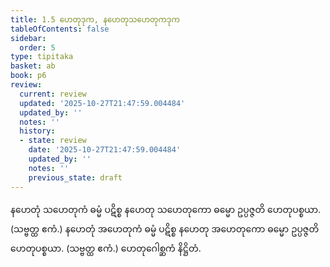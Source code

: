 ```yaml
---
title: 1.5 ဟေတုဒုက, နဟေတုသဟေတုကဒုက
tableOfContents: false
sidebar:
  order: 5
type: tipitaka
basket: ab
book: p6
review:
  current: review
  updated: '2025-10-27T21:47:59.004484'
  updated_by: ''
  notes: ''
  history:
  - state: review
    date: '2025-10-27T21:47:59.004484'
    updated_by: ''
    notes: ''
    previous_state: draft
---
```



<ReviewStatus review={frontmatter.review} showDetails={true} />

<HypothesisAnnotation frontmatter={frontmatter} />

<DynamicBreadcrumb />

<Division number="19" book="p6" e="ch" v="39" p="43">

<Paragraph number="46" book="p6">
နဟေတုံ သဟေတုကံ ဓမ္မံ ပဋိစ္စ နဟေတု သဟေတုကော ဓမ္မော ဥပ္ပဇ္ဇတိ ဟေတုပစ္စယာ. (သဗ္ဗတ္ထ ဧကံ.)
</Paragraph>

<Paragraph number="47" book="p6">
နဟေတုံ အဟေတုကံ ဓမ္မံ ပဋိစ္စ နဟေတု အဟေတုကော ဓမ္မော ဥပ္ပဇ္ဇတိ ဟေတုပစ္စယာ. (သဗ္ဗတ္ထ ဧကံ.)

</Paragraph>
</Division>

<Paragraph number="48" type="center" book="p6">
ဟေတုဂေါစ္ဆကံ နိဋ္ဌိတံ.
</Paragraph>